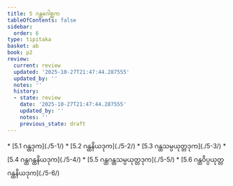```yaml
---
title: 5 ဂန္ထဂေါစ္ဆက
tableOfContents: false
sidebar:
  order: 6
type: tipitaka
basket: ab
book: p2
review:
  current: review
  updated: '2025-10-27T21:47:44.287555'
  updated_by: ''
  notes: ''
  history:
  - state: review
    date: '2025-10-27T21:47:44.287555'
    updated_by: ''
    notes: ''
    previous_state: draft
---
```



<ReviewStatus review={frontmatter.review} showDetails={true} />

<HypothesisAnnotation frontmatter={frontmatter} />

<DynamicBreadcrumb />



<TableOfContents book="p2" section="5">
* [5.1 ဂန္ထဒုက](./5-1/)
* [5.2 ဂန္ထနိယဒုက](./5-2/)
* [5.3 ဂန္ထသမ္ပယုတ္တဒုက](./5-3/)
* [5.4 ဂန္ထဂန္ထနိယဒုက](./5-4/)
* [5.5 ဂန္ထဂန္ထသမ္ပယုတ္တဒုက](./5-5/)
* [5.6 ဂန္ထဝိပ္ပယုတ္တဂန္ထနိယဒုက](./5-6/)
</TableOfContents>